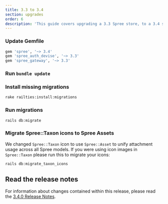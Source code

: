 ```yaml
---
title: 3.3 to 3.4
section: upgrades
order: 6
description: 'This guide covers upgrading a 3.3 Spree store, to a 3.4 store.'
---
```


### Update Gemfile

```ruby
gem 'spree', '~> 3.4'
gem 'spree_auth_devise', '~> 3.3'
gem 'spree_gateway', '~> 3.3'
```

### Run `bundle update`

### Install missing migrations

```bash
rake railties:install:migrations
```

### Run migrations

```bash
rails db:migrate
```

### Migrate Spree::Taxon icons to Spree Assets

We changed `Spree::Taxon` icon to use `Spree::Asset` to unify attachment usage across all Spree models. If you were using icon images in `Spree::Taxon` please run this to migrate your icons:

```bash
rails db:migrate_taxon_icons
```

## Read the release notes

For information about changes contained within this release, please read the [3.4.0 Release Notes](https://github.com/spree/spree/releases/tag/v3.4.0).


